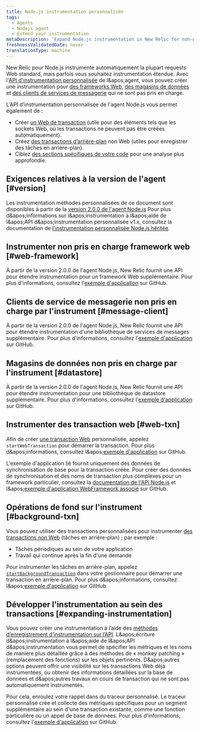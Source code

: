 ```yaml
---
title: Node.js instrumentation personnalisée
tags:
  - Agents
  - Nodejs agent
  - Extend your instrumentation
metaDescription: 'Expand Node.js instrumentation in New Relic for non-web transactions (frameworks, databases, segments, etc.). Use custom tracers to track async work.'
freshnessValidatedDate: never
translationType: machine
---
```


New Relic pour Node.js instrumente automatiquement la plupart requests Web standard, mais parfois vous souhaitez instrumentation étendue. Avec l&apos;[API d&apos;instrumentation personnalisée](https://newrelic.github.io/node-newrelic/API.html) de l&amp;apos;agent, vous pouvez créer une instrumentation pour [des frameworks Web](#web-framework), [des magasins de données](#datastore) et [des clients de services de messagerie](#message-client) qui ne sont pas pris en charge.

L&apos;API d&apos;instrumentation personnalisée de l&apos;agent Node.js vous permet également de :

* Créer [un Web de transaction](#web-txn) (utile pour des éléments tels que les sockets Web, où les transactions ne peuvent pas être créées automatiquement).
* Créez [des transactions d’arrière-plan](#background-txn) non Web (utiles pour enregistrer des tâches en arrière-plan).
* Ciblez [des sections spécifiques de votre code](#expanding-instrumentation) pour une analyse plus approfondie.

## Exigences relatives à la version de l&apos;agent [#version]

Les instrumentation méthodes personnalisées de ce document sont disponibles à partir de la [version 2.0.0 de l&apos;agent Node.js](/docs/release-notes/agent-release-notes/nodejs-release-notes) Pour plus d&amp;apos;informations sur l&amp;apos;instrumentation à l&amp;apos;aide de l&amp;apos;API d&amp;apos;instrumentation personnalisée v1.x, consultez la documentation de [l&apos;instrumentation personnalisée Node.js héritée](/docs/agents/nodejs-agent/supported-features/nodejs-v1x-custom-instrumentation-legacy).

## Instrumenter non pris en charge framework web [#web-framework]

À partir de la version 2.0.0 de l&apos;agent Node.js, New Relic fournit une API pour étendre instrumentation pour un framework Web supplémentaire. Pour plus d&apos;informations, consultez l&apos;[exemple d&apos;application](https://github.com/newrelic/newrelic-node-examples/tree/4284ee7eab69708238db0a44f97ff7e839e165cf/custom-instrumentation/instrument-webframework) sur GitHub.

## Clients de service de messagerie non pris en charge par l&apos;instrument [#message-client]

À partir de la version 2.0.0 de l&apos;agent Node.js, New Relic fournit une API pour étendre instrumentation d&apos;une bibliothèque de services de messages supplémentaire. Pour plus d&apos;informations, consultez l&apos;[exemple d&apos;application](https://github.com/newrelic/newrelic-node-examples/tree/4284ee7eab69708238db0a44f97ff7e839e165cf/custom-instrumentation/instrument-messages) sur GitHub.

## Magasins de données non pris en charge par l&apos;instrument [#datastore]

À partir de la version 2.0.0 de l&apos;agent Node.js, New Relic fournit une API pour étendre instrumentation pour une bibliothèque de datastore supplémentaire. Pour plus d&apos;informations, consultez l&apos;[exemple d&apos;application](https://github.com/newrelic/newrelic-node-examples/tree/4284ee7eab69708238db0a44f97ff7e839e165cf/custom-instrumentation/instrument-datastore) sur GitHub.

## Instrumenter des transaction web [#web-txn]

Afin de créer [une transaction Web](/docs/apm/transactions/intro-transactions/transactions-new-relic-apm) personnalisée, appelez `startWebTransaction` pour démarrer la transaction. Pour plus d&amp;apos;informations, consultez l&amp;apos;[exemple d&apos;application](https://github.com/newrelic/newrelic-node-examples/tree/0a036fd669b4b47b8afbc7add8696980f799f0da/custom-instrumentation/start-web-transaction) sur GitHub.

L&apos;exemple d&apos;application lié fournit uniquement des données de synchronisation de base pour la transaction créée. Pour créer des données de synchronisation et des noms de transaction plus complexes pour un framework particulier, consultez la [documentation de l&apos;API Node.js](https://newrelic.github.io/node-newrelic/API.html#instrumentWebframework) et l&amp;apos;[exemple d&apos;application WebFramework associé](https://github.com/newrelic/newrelic-node-examples/tree/4284ee7eab69708238db0a44f97ff7e839e165cf/custom-instrumentation/instrument-webframework) sur GitHub.

## Opérations de fond sur l&apos;instrument [#background-txn]

Vous pouvez utiliser des transactions personnalisées pour instrumenter [des transactions non Web](/docs/apm/transactions/intro-transactions/monitor-background-processes-other-non-web-transactions) (tâches en arrière-plan) ; par exemple :

* Tâches périodiques au sein de votre application
* Travail qui continue après la fin d&apos;une demande

Pour instrumenter les tâches en arrière-plan, appelez [`startBackgroundTransaction`](https://newrelic.github.io/node-newrelic/API.html#startBackgroundTransaction) dans votre gestionnaire pour démarrer une transaction en arrière-plan. Pour plus d&amp;apos;informations, consultez l&amp;apos;[exemple d&apos;application](https://github.com/newrelic/newrelic-node-examples/tree/4284ee7eab69708238db0a44f97ff7e839e165cf/custom-instrumentation/background-transactions) sur GitHub.

## Développer l&apos;instrumentation au sein des transactions [#expanding-instrumentation]

Vous pouvez créer une instrumentation à l’aide des [méthodes d’enregistrement d’instrumentation sur l’API](https://newrelic.github.io/node-newrelic/API.html#instrument). L&amp;apos;écriture d&amp;apos;instrumentation à l&amp;apos;aide de l&amp;apos;API d&amp;apos;instrumentation vous permet de spécifier les métriques et les noms de manière plus détaillée grâce à des méthodes de « monkey patching » (remplacement des fonctions) sur les objets pertinents. D&amp;apos;autres options peuvent offrir une visibilité sur les transactions Web déjà instrumentées, ou obtenir des informations détaillées sur la base de données et d&amp;apos;autres travaux en cours de transaction qui ne sont pas automatiquement instrumentés.

Pour cela, enroulez votre rappel dans du traceur personnalisé. Le traceur personnalisé crée et collecte des métriques spécifiques pour un segment supplémentaire au sein d&apos;une transaction existante, comme une fonction particulière ou un appel de base de données. Pour plus d&apos;informations, consultez l&apos;[exemple d&apos;application](https://github.com/newrelic/newrelic-node-examples/tree/4284ee7eab69708238db0a44f97ff7e839e165cf/custom-instrumentation/segments) sur GitHub.